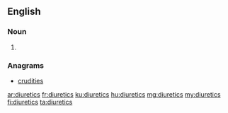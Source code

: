 ==English==

===Noun===
{{head|en|noun plural form}}

# {{plural of|diuretic|lang=en}}

===Anagrams===
* [[crudities#English|crudities]]

[[ar:diuretics]]
[[fr:diuretics]]
[[ku:diuretics]]
[[hu:diuretics]]
[[mg:diuretics]]
[[my:diuretics]]
[[fi:diuretics]]
[[ta:diuretics]]
